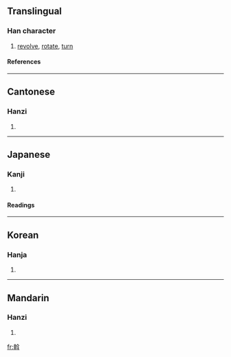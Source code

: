 ==Translingual==
===Han character===
{{Han char|rn=68|rad=斗|as=10|sn=14|four=4844<sub>0</sub>|canj=十十人卜十 (JJOYJ)}}
# [[revolve]], [[rotate]], [[turn]]
====References====
{{Han ref|kx=0478.230|dkj=13522|dj=0837.120|hdz=32255.070|uh=65A1|ud=26017|bh=BA57|bd=47703}}
----
==Cantonese==
===Hanzi===
{{yue-hanzi|jyut=|y=wat3}}
# {{defn|Cantonese}}
----
==Japanese==
===Kanji===
{{ja-kanji|grade=|rs=斗10}}
# {{defn|Japanese}} 
====Readings====
{{ja-readings|on=[[あつ]] (atsu), [[かん]] (kan)|kun=[[めぐる]] (meguru)}}
----
==Korean==
===Hanja===
{{ko-hanja|hangeul=[[알]], [[간]]|eumhun=|rv=al, gan|mr=al, kan|y=al, kan}}
# {{defn|Korean}}
----
==Mandarin==
===Hanzi===
{{cmn-hanzi|pin=[[wò]] ([[wo4]])|wg=wo<sup>4</sup>}}
# {{defn|Mandarin}}

[[fr:斡]]
